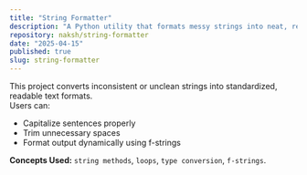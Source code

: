 ```yaml
---
title: "String Formatter"
description: "A Python utility that formats messy strings into neat, readable text."
repository: naksh/string-formatter
date: "2025-04-15"
published: true
slug: string-formatter
---
```


This project converts inconsistent or unclean strings into standardized, readable text formats.  
Users can:
- Capitalize sentences properly  
- Trim unnecessary spaces  
- Format output dynamically using f-strings  

**Concepts Used:** `string methods`, `loops`, `type conversion`, `f-strings`.
